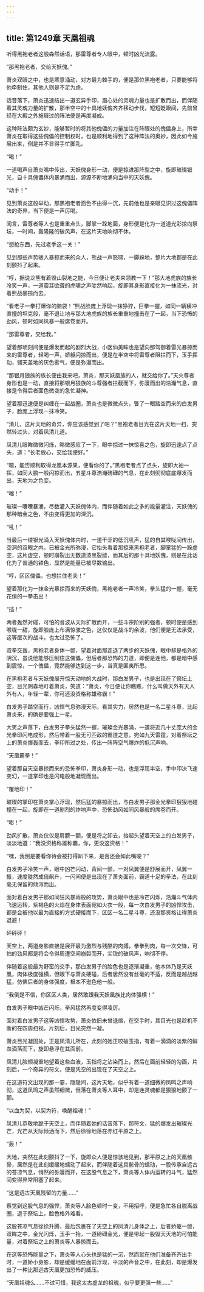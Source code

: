```yaml
---
---
---
```

title: 第1249章 天凰祖魂
---



听得黑袍老者这般森然话语，那雷尊者专人眼中，顿时凶光流露。

“那黑袍老者，交给天妖傀。”

萧炎双眼之中，也是寒意涌动，对方最为棘手的，便是那位黑袍老者，只要能够将他牵制住，其他人则是不足为虑。

话音落下，萧炎迅速结出一道玄异手印，眉心处的灵魂力量也是扩散而出，而伴随着其灵魂力量的扩散，那半空中的十具地妖傀齐齐移动步伐，短短眨眼间，先前曾经在大殿之外施展过的阵法便是再度凝成。

这种阵法颇为玄妙，能够暂时的将其他傀儡的力量加注在阵眼处的傀儡身上，所幸萧炎在取得这些傀儡的控制权时，也是顺利地得到了这种阵法的奥妙，因此如今施展出来，倒是并不显得手忙脚乱。

“喝！”

一道喝声自萧炎嘴中传出，天妖傀身形一动，便是掠进那阵型之中，旋即璀璨银光，自十具傀儡体内暴涌而出，源源不断地涌向当中的天妖傀。

“动手！”

见到萧炎这般举动，那黑袍老者面色不由得一沉，先前他也是亲眼见识过这傀儡阵法的奇异，当下便是一声厉喝。

闻言，雷尊者等人也是重重点头，脚掌一跺地面，身形便是化为一道道光彩掠向祭坛，一时间，轰隆隆的破风声，在这片天地响彻不休。

“想抢东西，先过老手这一关！”

见到那些声势骇人暴掠而来的众人，熊战一声怒啸，一脚跺地，整片大地都是在此刻颤抖了起来。

“哼，据说龙熊有着毁山裂地之能，今日便让老夫来领教一下！”那大地虎族的族长冷笑一声，一道震耳欲聋的虎啸之声陡然响起，旋即其身影直接化为一抹流光，对着熊战暴掠而去。

“看老子一拳打爆你的脑袋！”熊战脸庞上浮现一抹狰狞，巨拳一握，如同一辆横冲直撞的坦克般，毫不退让地与那大地虎族的族长重重地撞击在了一起，当下恐怖的劲风，顿时如同风暴一般席卷而开。

“那雷尊者，交给我。”

望着那顷刻间便是爆发而起的剧烈大战，小医仙美眸也是望向那驾御着雷光暴掠而来的雷尊者，轻喝一声，娇躯闪掠而出，便是在半空中将雷尊者阻拦而下，玉手挥动，铺天盖地的灰色雾气，便是弥漫而出。

“那银月狼族的族长便由我来吧，萧炎，那天妖凰族的人，就交给你了。”天火尊者身形也是一动，直接将那银月狼族的斗尊强者拦截而下，弥漫而出的浩瀚气息，直接是令得后者面色微变的急忙凝神。

望着那迅速便是纠缠在一起战圈，萧炎也是微微点头，瞥了一眼踏空而来的白发男子，脸庞上浮现一抹冷笑。

“清儿，这片天地的奇异，你应该感觉到了吧？”黑袍老者目光在这片天地一扫，突然转过头，对着凤清儿道。

凤清儿眼眸微微闪烁，略微感应了一下，眼中掠过一抹惊喜之色，旋即迅速点了点头，道：“长老放心，交给我便好。”

“嗯，能否顺利取得龙凰本源果，便看你的了。”黑袍老者点了点头，旋即大袖一挥，如同大鹏一般闪掠而出，五星斗尊浩瀚磅礴的气息，在此刻彻彻底底爆发而出，天地为之色变。

“嗤！”

璀璨一囔囔暴涌，尽数灌入天妖傀体内，而伴随着如此之多的能量灌注，天妖傀的那种暗金之色，不由变得更加的深沉。

“吼！”

当最后一缕银光涌入天妖傀体内时，一道干涩的低沉吼声，猛的自其喉咙间传出，空洞的双眼之内，已被金光所弥漫，它抬头看着那掠来黑袍老者，脚掌猛的一跺虚空，这片虚空，顿时崩裂出无数道漆黑裂缝，而其后的那十具地妖傀，则是在此话化为了普通的铁色，显然是能量已被尽数输出。

“哼，区区傀儡，也想拦住老夫！”

望着那化为一抹金光暴掠而来的天妖傀，黑袍老者一声冷笑，拳头猛的一握，毫无花俏的一拳击出！

“挡！”

两者轰然对碰，可怕的音波从天际扩散而开，一些斗宗阶别的强者，顿时便是感到喉咙一甜，旋即脸庞上布满惊骇之色，这仅仅是战斗的余波，他们便是无法承受，这等层次的战斗，也太过恐怖了。

双拳交轰，黑袍老者身体一颤，望着对面那连退了两步的天妖傀，眼中却是格外的阴沉，虽说他能够压制住这傀儡，但后者那恐怖的力道，即便是连他，都是暗中感到震惊，一个傀儡，竟然能够达到这一步，当真是匪夷所思。

在黑袍老者与天妖傀展开惊天动地的大战时，那白发男子，也是出现在了祭坛上空，目光阴森地盯着萧炎，笑道：“萧炎，今日便让你瞧瞧，什么叫做天外有天人外有人，年轻一辈，你可还没资格称雄称霸！”

白发男子踏空而行，凶悍气息弥漫天际，看其实力，居然也是一名二星斗尊，比起萧炎来，的确是要强上一星。

大笑之声落下，白发男子拳头猛然一握，璀璨金光暴涌，一道将近几十丈庞大的金光拳印闪电成形，然后带着一股无可匹敌的霸道之意，宛如九天雷霆，对着祭坛之上的萧炎爆轰而去，拳印所过之处，传出一阵阵空气爆炸的低沉声响。

“天凰霸拳！”

望着那自天空暴掠而来的恐怖拳印，萧炎身形一动，也是浮现半空，手中印决飞速变幻，一道掌印也是闪电般地凝现而出。

“覆地印！”

璀璨的掌印在萧炎掌心浮现，然后猛的暴掠而出，与白发男子那金光拳印狠狠地碰撞在一起，旋即在一道剧烈的炸响声中，恐怖劲风如同风暴般的席卷而开。

“嘭！”

劲风扩散，萧炎仅仅是肩膀一颤，便是将之卸去，抬起头望着天空上的白发男子，淡淡地道：“我没资格称雄称霸，你，更没这资格！”

“嘿，我倒是要看你待会被打得趴下来，是否还会如此嘴硬？”

白发男子冷笑一声，眼中凶芒闪动，背间一颤，一对凤翼便是舒展而开，凤翼一振，速度陡然成倍飙升，一闪间便是出现在了萧炎面前，霸道十足的拳法，在此刻毫无保留的倾泻而出。

面对着白发男子那如同狂风暴雨般的攻势，萧炎眼中也是冷芒闪烁，浩瀚斗气体内飞速运转，紫褐色的火焰在身体表面宛如火衣一般，每一次白发男子的凶悍攻击，都是会被他以最为直接的方式硬接而下，区区一名二星斗尊，还没那资格让得萧炎退避！

砰砰砰！

天空上，两道身影直接是展开最为激烈与残酷的肉搏，拳拳到肉，每一次交锋，可怕的劲风都是将会令得周遭空间崩裂而开，尖锐的破风声，响彻不停。

伴随着这般最为野蛮的交手，那白发男子的脸色也是逐渐凝重，他本体乃是天妖凰，肉体极度强横，但眼下与萧炎硬碰，后者居然没有丝毫的不适，反而是越战越猛，仿佛后者的身体强度，根本不逊色他一般。

“我倒是不信，你区区人类，居然敢跟我天妖凰族比肉体强横！”

白发男子眼中凶芒闪烁，拳风猛然再度变得凌厉。

面对着白发男子这等凶悍攻势，萧炎依旧未曾退缩，在交手时，其目光也是趁机不断的在四周扫视，片刻后，目光突然一凝。

萧炎目光凝固处，正是凤清儿所在，此刻的她正咬破玉指，有着一滴滴的淡紫的鲜血滴落而下，旋即悬浮在其面前。

凤清儿脸颊凝重地望着这些血液，玉指将之沾染而上，然后在面前轻轻的勾画，片刻后，一个奇异的符文，便是凭空的出现在了天空之上。

在这道符文出现的那一霎，隐隐间，这片天地，似乎有着一道细微的凤鸣之声响彻，这道凤鸣之声虽然细微，但落在萧炎等人耳中，却是连灵魂都是狠狠地颤了一颤。

“以血为契，以契为符，唤醒祖魂！”

凤清儿恭敬地跪于天空上，而伴随着她的话音落下，那符文，猛的爆发出璀璨光芒，光芒从天际倾洒而下，然后徐徐地落在赤红平原之上。

“轰！”

大地，突然在此刻颤抖了一下，旋即众人便是惊骇地见到，那平原之上的天凰骸骨，居然是在此刻缓缓地蠕动了起来，而伴随着这具骸骨的蠕动，一股传承自远古的苍凉气息，悄然的弥漫而开，在这股气息之下，萧炎等人体内运转的斗气，猛然间变得异常阻塞了起来。

“这是远古天凰残留的力量……”

察觉到这股气息的强悍，萧炎等人脸色顿时一变，不用招呼，便是急忙各自脱离战圈，退于祭坛上，脸色格外难看。

这股苍凉气息徐徐升腾，最后包裹在了天空上的凤清儿身体之上，后者娇躯一颤，双眸之中，金光闪烁，玉手一抬，一道磅礴金光，便是带起一股毁天灭地的可怕能量，对着祭坛之上的萧炎等人暴掠而去。

在这等恐怖能量之下，萧炎等人心头也是猛的一沉，然而就在他们准备齐齐出手时，一道娇小身影，却是缓缓地在面前浮现，平淡的声音之中，在此刻，却是爆发出了一种比那远古天凰更加恐怖的威压。

“天凰祖魂么……不过可惜，我这太古虚龙的祖魂，似乎要更强一些……”